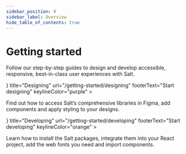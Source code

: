 ```yaml
---
sidebar_position: 0
sidebar_label: Overview
hide_table_of_contents: true
---
```



# Getting started

<Content>

Follow our step-by-step guides to design and develop accessible, responsive, best-in-class user experiences with Salt.

<OverviewCards>
  <OverviewCard
    icon={<DesignIcon role="presentation" />}
    title="Designing"
    url="/getting-started/designing"
    footerText="Start designing"
    keylineColor="purple"
    >

Find out how to access Salt’s comprehensive libraries in Figma, add
components and apply styling to your designs.

  </OverviewCard>
  <OverviewCard
    icon={<DevelopIcon role="presentation" />}
    title="Developing"
    url="/getting-started/developing"
    footerText="Start developing"
    keylineColor="orange"
  >

Learn how to install the Salt packages, integrate them into your React
project, add the web fonts you need and import components.

  </OverviewCard>
</OverviewCards>

</Content>
